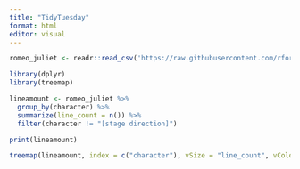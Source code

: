 ```yaml
---
title: "TidyTuesday"
format: html
editor: visual
---
```


```r
romeo_juliet <- readr::read_csv('https://raw.githubusercontent.com/rfordatascience/tidytuesday/master/data/2024/2024-09-17/romeo_juliet.csv')

library(dplyr)
library(treemap)

lineamount <- romeo_juliet %>% 
  group_by(character) %>% 
  summarize(line_count = n()) %>% 
  filter(character != "[stage direction]")

print(lineamount)

treemap(lineamount, index = c("character"), vSize = "line_count", vColor = "line_count", title = "Treemap of Line Count Amount by Character in Romeo and Juliet",fontsize.labels = 10)
```

